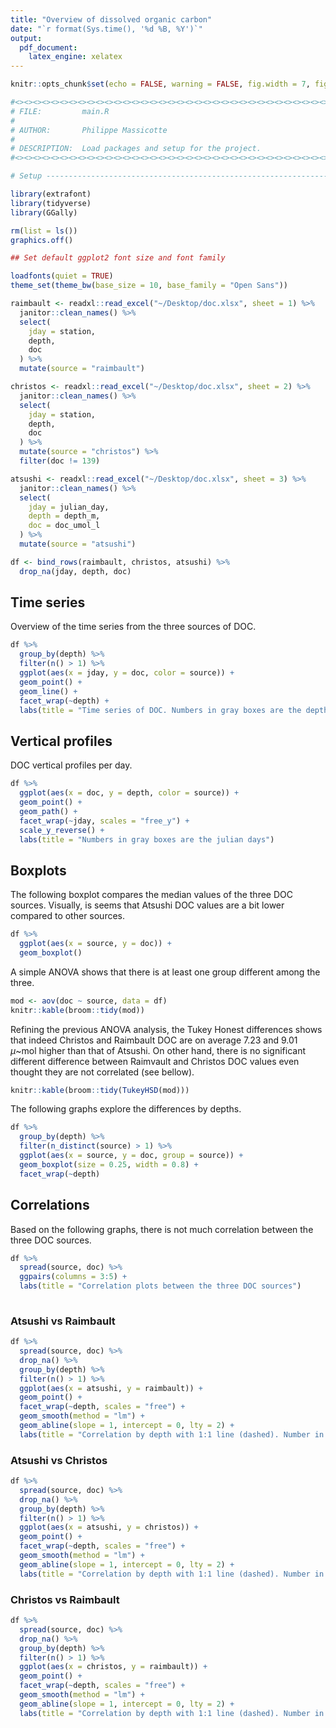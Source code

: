 ```yaml
---
title: "Overview of dissolved organic carbon"
date: "`r format(Sys.time(), '%d %B, %Y')`"
output: 
  pdf_document:
    latex_engine: xelatex
---
```


```r
knitr::opts_chunk$set(echo = FALSE, warning = FALSE, fig.width = 7, fig.align = "center")

#<><><><><><><><><><><><><><><><><><><><><><><><><><><><><><><><><><><><><><>
# FILE:         main.R
#
# AUTHOR:       Philippe Massicotte
#
# DESCRIPTION:  Load packages and setup for the project.
#<><><><><><><><><><><><><><><><><><><><><><><><><><><><><><><><><><><><><><>

# Setup -------------------------------------------------------------------

library(extrafont)
library(tidyverse)
library(GGally)

rm(list = ls())
graphics.off()

## Set default ggplot2 font size and font family

loadfonts(quiet = TRUE)
theme_set(theme_bw(base_size = 10, base_family = "Open Sans"))

raimbault <- readxl::read_excel("~/Desktop/doc.xlsx", sheet = 1) %>% 
  janitor::clean_names() %>% 
  select(
    jday = station,
    depth,
    doc
  ) %>% 
  mutate(source = "raimbault")

christos <- readxl::read_excel("~/Desktop/doc.xlsx", sheet = 2) %>% 
  janitor::clean_names() %>% 
  select(
    jday = station,
    depth,
    doc
  ) %>% 
  mutate(source = "christos") %>% 
  filter(doc != 139) 

atsushi <- readxl::read_excel("~/Desktop/doc.xlsx", sheet = 3) %>% 
  janitor::clean_names() %>% 
  select(
    jday = julian_day,
    depth = depth_m,
    doc = doc_umol_l
  ) %>% 
  mutate(source = "atsushi")

df <- bind_rows(raimbault, christos, atsushi) %>% 
  drop_na(jday, depth, doc)


```

## Time series

Overview of the time series from the three sources of DOC.

```r
df %>% 
  group_by(depth) %>% 
  filter(n() > 1) %>% 
  ggplot(aes(x = jday, y = doc, color = source)) +
  geom_point() +
  geom_line() +
  facet_wrap(~depth) +
  labs(title = "Time series of DOC. Numbers in gray boxes are the depths (meters)")
```

## Vertical profiles

DOC vertical profiles per day.

```r
df %>% 
  ggplot(aes(x = doc, y = depth, color = source)) +
  geom_point() +
  geom_path() +
  facet_wrap(~jday, scales = "free_y") +
  scale_y_reverse() +
  labs(title = "Numbers in gray boxes are the julian days")
```


## Boxplots

The following boxplot compares the median values of the three DOC sources. Visually, is seems that Atsushi DOC values are a bit lower compared to other sources.

```r
df %>% 
  ggplot(aes(x = source, y = doc)) +
  geom_boxplot()
```

A simple ANOVA shows that there is at least one group different among the three.

```r
mod <- aov(doc ~ source, data = df)
knitr::kable(broom::tidy(mod))
```

Refining the previous ANOVA analysis, the Tukey Honest differences shows that indeed Christos and Raimbault DOC are on average 7.23 and 9.01 $\mu$~mol higher than that of Atsushi. On other hand, there is no significant different difference between Raimvault and Christos DOC values even thought they are not correlated (see bellow).  

```r
knitr::kable(broom::tidy(TukeyHSD(mod)))
```

The following graphs explore the differences by depths.

```r
df %>% 
  group_by(depth) %>% 
  filter(n_distinct(source) > 1) %>% 
  ggplot(aes(x = source, y = doc, group = source)) +
  geom_boxplot(size = 0.25, width = 0.8) +
  facet_wrap(~depth)
```

## Correlations

Based on the following graphs, there is not much correlation between the three DOC sources.

```r
df %>% 
  spread(source, doc) %>% 
  ggpairs(columns = 3:5) +
  labs(title = "Correlation plots between the three DOC sources")
  
```

### Atsushi vs Raimbault

```r
df %>% 
  spread(source, doc) %>% 
  drop_na() %>% 
  group_by(depth) %>% 
  filter(n() > 1) %>% 
  ggplot(aes(x = atsushi, y = raimbault)) +
  geom_point() +
  facet_wrap(~depth, scales = "free") +
  geom_smooth(method = "lm") +
  geom_abline(slope = 1, intercept = 0, lty = 2) +
  labs(title = "Correlation by depth with 1:1 line (dashed). Number in top graybox is the sampling depth.")
```

### Atsushi vs Christos

```r
df %>% 
  spread(source, doc) %>% 
  drop_na() %>% 
  group_by(depth) %>% 
  filter(n() > 1) %>% 
  ggplot(aes(x = atsushi, y = christos)) +
  geom_point() +
  facet_wrap(~depth, scales = "free") +
  geom_smooth(method = "lm") +
  geom_abline(slope = 1, intercept = 0, lty = 2) +
  labs(title = "Correlation by depth with 1:1 line (dashed). Number in top graybox is the sampling depth.")
```

### Christos vs Raimbault

```r
df %>% 
  spread(source, doc) %>% 
  drop_na() %>% 
  group_by(depth) %>% 
  filter(n() > 1) %>%
  ggplot(aes(x = christos, y = raimbault)) +
  geom_point() +
  facet_wrap(~depth, scales = "free") +
  geom_smooth(method = "lm") +
  geom_abline(slope = 1, intercept = 0, lty = 2) +
  labs(title = "Correlation by depth with 1:1 line (dashed). Number in top graybox is the sampling depth.")
```

